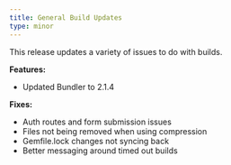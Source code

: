 ```yaml
---
title: General Build Updates
type: minor
---
```


This release updates a variety of issues to do with builds.

**Features:**

* Updated Bundler to 2.1.4

**Fixes:**

* Auth routes and form submission issues
* Files not being removed when using compression
* Gemfile.lock changes not syncing back
* Better messaging around timed out builds